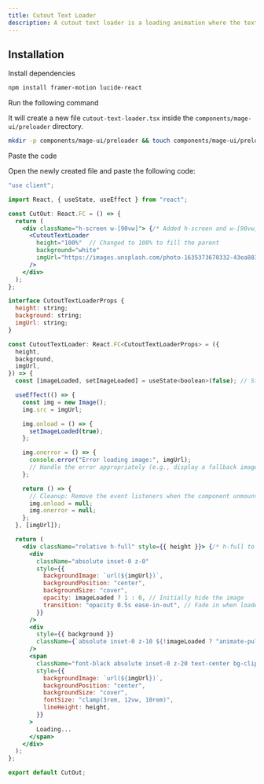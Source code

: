 ```yaml
---
title: Cutout Text Loader
description: A cutout text loader is a loading animation where the text appears "cut out," revealing a moving gradient or background animation through the letters.
---
```


<ComponentPreview name="preloader-cutout-text-loader--docs" />

## Installation

<Steps>
<Step>Install dependencies</Step>

```bash
npm install framer-motion lucide-react
```

<Step>Run the following command</Step>

It will create a new file `cutout-text-loader.tsx` inside the `components/mage-ui/preloader` directory.

```bash 
mkdir -p components/mage-ui/preloader && touch components/mage-ui/preloader/cutout-text-loader.tsx
```

<Step>Paste the code</Step> 

Open the newly created file and paste the following code:

```jsx 
"use client";

import React, { useState, useEffect } from "react";

const CutOut: React.FC = () => {
  return (
    <div className="h-screen w-[90vw]"> {/* Added h-screen and w-[90vw] */}
      <CutoutTextLoader
        height="100%"  // Changed to 100% to fill the parent
        background="white"
        imgUrl="https://images.unsplash.com/photo-1635373670332-43ea883bb081?q=80&w=2781&auto=format&fit=crop&ixlib=rb-4.0.3&ixid=M3wxMjA3fDB8MHxwaG90by1wYWdlfHx8fGVufDB8fHx8fA%3D%3D"
      />
    </div>
  );
};

interface CutoutTextLoaderProps {
  height: string;
  background: string;
  imgUrl: string;
}

const CutoutTextLoader: React.FC<CutoutTextLoaderProps> = ({
  height,
  background,
  imgUrl,
}) => {
  const [imageLoaded, setImageLoaded] = useState<boolean>(false); // State to track image loading

  useEffect(() => {
    const img = new Image();
    img.src = imgUrl;

    img.onload = () => {
      setImageLoaded(true);
    };

    img.onerror = () => {
      console.error("Error loading image:", imgUrl);
      // Handle the error appropriately (e.g., display a fallback image)
    };

    return () => {
      // Cleanup: Remove the event listeners when the component unmounts
      img.onload = null;
      img.onerror = null;
    };
  }, [imgUrl]);

  return (
    <div className="relative h-full" style={{ height }}> {/* h-full to take the full height of its parent */}
      <div
        className="absolute inset-0 z-0"
        style={{
          backgroundImage: `url(${imgUrl})`,
          backgroundPosition: "center",
          backgroundSize: "cover",
          opacity: imageLoaded ? 1 : 0, // Initially hide the image
          transition: "opacity 0.5s ease-in-out", // Fade in when loaded
        }}
      />
      <div
        style={{ background }}
        className={`absolute inset-0 z-10 ${!imageLoaded ? "animate-pulse" : "animate-pulse"}`} // Conditionally apply animation
      />
      <span
        className="font-black absolute inset-0 z-20 text-center bg-clip-text text-transparent pointer-events-none items-center flex justify-center"
        style={{
          backgroundImage: `url(${imgUrl})`,
          backgroundPosition: "center",
          backgroundSize: "cover",
          fontSize: "clamp(3rem, 12vw, 10rem)",
          lineHeight: height,
        }}
      >
        Loading...
      </span>
    </div>
  );
};

export default CutOut;


```
</Steps>


